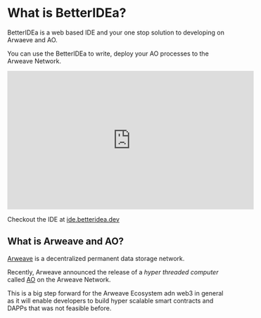 
# What is BetterIDEa?

BetterIDEa is a web based IDE and your one stop solution to developing on Arwaeve and AO.

You can use the BetterIDEa to write,  deploy your AO processes to the Arweave Network.

<iframe className="mx-auto block m-2 rounded-md" width="560" height="315" src="https://www.youtube.com/embed/9snJSH9CdUs?si=az4d6mcQAjm3xjzy" title="YouTube video player" frameBorder="0" allow="accelerometer; autoplay; clipboard-write; encrypted-media; gyroscope; picture-in-picture; web-share" referrerPolicy="strict-origin-when-cross-origin" allowFullScreen></iframe>

Checkout the IDE at [ide.betteridea.dev](https://ide.betteridea.dev/)

## What is Arweave and AO?

[Arweave](https://arweave.org) is a decentralized permanent data storage network.

Recently, Arweave announced the release of a *hyper threaded computer* called [AO](https://ao.arweave.dev) on the Arweave Network. 

This is a big step forward for the Arweave Ecosystem adn web3 in general as it will enable developers to build hyper scalable smart contracts and DAPPs that was not feasible before.
